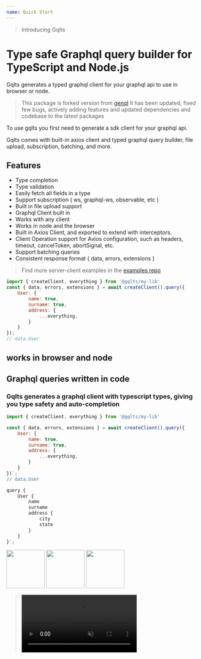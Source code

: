 ```yaml
---
name: Quick Start
---
```


> Introducing Gqlts
# Type safe Graphql query builder for TypeScript and Node.js

Gqlts generates a typed graphql client for your graphql api to use in browser or node.

> This package is forked version from [genql](https://github.com/remorses/genql/)
> It has been updated, fixed few bugs, actively adding features and updated dependencies and codebase to the latest packages

To use gqlts you first need to generate a sdk client for your graphql api.

Gqlts comes with built-in axios client and typed graphql query builder, file upload, subscription, batching, and more.

## Features

- Type completion
- Type validation
- Easily fetch all fields in a type
- Support subscription ( ws, graphql-ws, observable, etc )
- Built in file upload support
- Graphql Client built in
- Works with any client
- Works in node and the browser
- Built in Axios Client, and exported to extend with interceptors.
- Client Operation support for Axios configuration, such as headers, timeout, cancelToken, abortSignal, etc.
- Support batching queries
- Consistent response format \{ data, errors, extensions \}

> Find more server-client examples in the [examples repo](https://github.com/meabed/graphql-examples)

```js
import { createClient, everything } from '@gqlts/my-lib'
const { data, errors, extensions } = await createClient().query({
    User: {
        name: true,
        surname: true,
        address: {
            ...everything,
        }
    }
});
// data.User
```
## works in browser and node


## Graphql queries written in code

### Gqlts generates a graphql client with typescript types, giving you type safety and auto-completion

```js
import { createClient, everything } from '@gqlts/my-lib'

const { data, errors, extensions } = await createClient().query({
    User: {
        name: true,
        surname: true,
        address: {
            ...everything,
        }
    }
})`;
// data.User
```

```js
query {
    User {
        name
        surname
        address {
            city
            state
        }
    }
}`;
```
<img src="../apollo-logo.svg" width="100" height="100" style="display: inline-block" />
<img src="../nextjs-logo.svg" width="100" height="100" style="display: inline-block" />
<img src="../banner.jpg" width="100" height="100" style="display: inline-block" />

> <video loop autoPlay muted src="../completion.mp4" />
> <video loop autoPlay muted src="../validation.mp4" />


